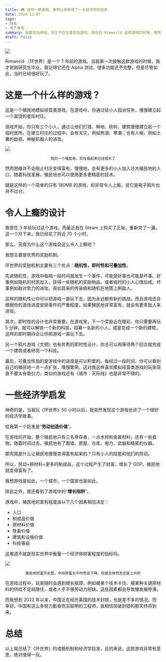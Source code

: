 ```yaml
---
title: 🎮 这样一款游戏，竟然让我获得了一点经济学的启发
date: 2024-11-07
tags:
- 随笔
- 电子游戏
summary: 我喜欢玩游戏，但又不仅仅喜欢玩游戏。我在玩 Rimworld 这款游戏的时候，竟然让我意外领悟了一些经济学上的启发……
draft: false
---
```


![](/static/blog/2024-11-07-rimworld/main.png)

Rimworld （环世界）是一个 7 年前的游戏。当我第一次接触这款游戏的时候，我才刚刚研究生毕业。我记得它还在 Alpha 测试，很多功能还不完整，但是尽管如此，当时已经很好玩了。

# 这是一个什么样的游戏？

这是一个殖民地模拟经营类游戏，在游戏中，你通过给小人指派任务，慢慢建立起一个富饶的星际村庄。

游戏开始，你只有三个小人，通过让他们打猎、种地、砍树、建筑慢慢建立起一个临时居所。在建立村庄的过程中，会有天灾，例如热浪、寒潮；也有人祸，例如土著的劫掠、神秘机器人的进攻。

![](/static/blog/2024-11-07-rimworld/colony.png)
<center>
  <small>
    我的一个殖民地，现在看起来已经很大了
  </small>
</center>

然而困难并不会阻止村庄变得富有，慢慢地，会有更多的小人加入壮大殖民地的人口，随着科技发展，殖民地也可以使用更多更精密的技术。

就是这样的一个简单的只有 180MB 的游戏，却非常令人上瘾，说它是电子鸦片也并不过分。

# 令人上瘾的设计

我曾在 3 年前玩过这个游戏，而最近我在 Steam 上购买了正版，重新完了一遍。这一个月下来，我已经花了将近 70 个小时。

那么，究竟为什么这个游戏会这么令人上瘾呢？

我想主要是优秀的奖励机制。

环世界的奖励机制主要有三个优点：**随机性，即时性和可叠加性**。

先说随机性，游戏中每隔一段时间就发生一个事件，可能是好事也可能是坏事。好事例如随机的村民加入，获得一些随机的奖励物品，或者临时的小人心情加成。坏事例如敌对势力的进攻，突如其来的传染病和随机在地图上刷敌人。

这样的随机性让你可以把游戏一直玩下去，因为永远都有新的挑战。而且游戏还会根据你的游戏进度安排事件的严重程度，如果殖民地非常富有，就会有更多敌人来进攻。

其次，即时性的设计也非常重要。在游戏里，下一个奖励近在眼前，你只需要再玩 5 分钟，就可以解锁一个新的科技，招募一名新的小人，或是完成一个新的建筑，这样的即时期待会让你把游戏一直玩下去。

另一个鸦片游戏《文明》也有优秀的即时性设计，你总可以再等待两个回合就完成一个建筑或者研究一个科技。

最后，可叠加性指的是游戏中的进度是可以积累的。每经过一段时间，你可以看到自己的殖民地一点一点扩张，慢慢繁荣。这对我这样喜欢模拟经营类游戏的玩家简直不要太有吸引力。类似的游戏还有《城市：天际线》也是非常不错的。

# 一些经济学启发

神奇的是，当我玩《环世界》50 小时以后，我突然发现这个游戏也讲了一个很好的经济学故事。

给我第一个启发是“**劳动创造价值**”。

在游戏的开始，整个殖民地只有三名幸存者，一点木材和金属材料，还有一些食物。随着时间过去，殖民地有了围墙、房屋、仓库、电力、武器和精密的仪器。

那究竟是什么让殖民地慢慢变得富有起来的？只有小人的技能和他们的劳动。

所以，劳动+原材料=更多的制成品，这个过程产生了财富，增长了 GDP。殖民地就变得富有了。

我想游戏是如此，一个城市，一个国家也是如此。

除此之外，我还看到了游戏中的“**增长陷阱**”。

游戏中，殖民地的富有程度由以下几个因素相加决定：
- 人口
- 制成品价值
- 原材料价值
- 牲畜价值
- 建筑和设施价值
- 科技等级

这难道不就是现实世界中衡量一个经济体财富程度的指标吗。

![](/static/blog/2024-11-07-rimworld/history.png)
<center>
  <small>
    殖民地财富历史图，中间财富水平时而会下降，但是总体而言还是上升的
  </small>
</center>

在游戏过程中，玩家随时会遇到增长瓶颈，例如被某个技术卡住、被某种关键原材料的供给不足局限住，或者人手不够劳动力短缺。这些因素都会导致殖发展停滞。

而我想到 2022 年以来，中国正在经历美国的技术封锁，也是差不多的情况。而幸好，中国有这么多努力勤奋而又聪明的工程师，我相信突破封锁的那天终将到来。

# 总结

以上我总结了《环世界》的成瘾机制和经济学启发，总的来说，这款游戏非常有意思，绝对值得一玩。


